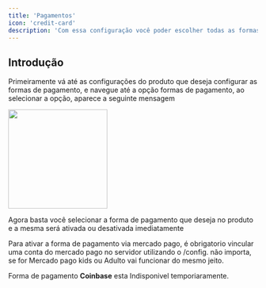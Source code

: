 ```yaml
---
title: 'Pagamentos'
icon: 'credit-card'
description: 'Com essa configuração você poder escolher todas as formas de pagamento do produto'
---
```


## Introdução

Primeiramente vá até as configurações do produto que deseja configurar as formas de pagamento, e navegue até a opção formas de pagamento, ao selecionar a opção, aparece a seguinte mensagem

<img height="200" src="../../../images/products/product-payments.png" />

Agora basta você selecionar a forma de pagamento que deseja no produto e a mesma será ativada ou desativada imediatamente

<Note>Para ativar a forma de pagamento via mercado pago, é obrigatorio vincular uma conta do mercado pago no servidor utilizando o /config.
não importa, se for Mercado pago kids ou Adulto vai funcionar do mesmo jeito.</Note>

<Warning>Forma de pagamento <strong>Coinbase</strong> esta Indisponivel temporiaramente.</Warning>